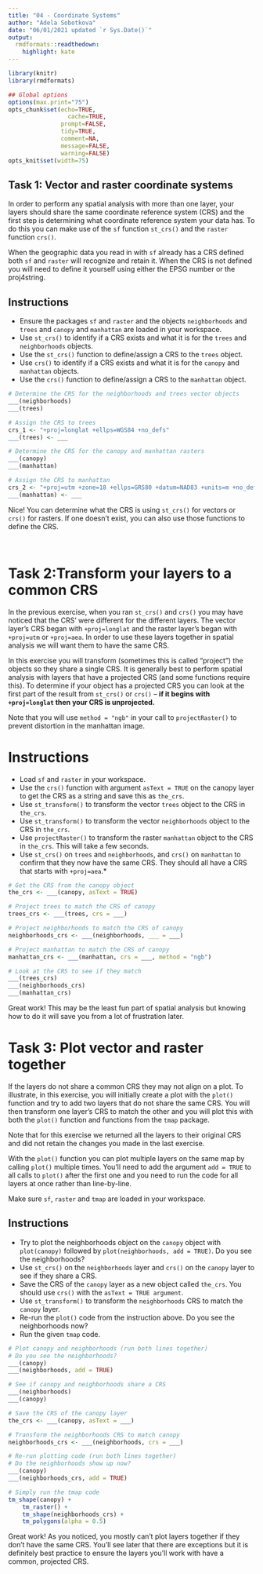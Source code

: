 ```yaml
---
title: "04 - Coordinate Systems"
author: "Adela Sobotkova"
date: "06/01/2021 updated `r Sys.Date()`"
output:
  rmdformats::readthedown:
    highlight: kate
---
```


```r
library(knitr)
library(rmdformats)

## Global options
options(max.print="75")
opts_chunk$set(echo=TRUE,
	             cache=TRUE,
               prompt=FALSE,
               tidy=TRUE,
               comment=NA,
               message=FALSE,
               warning=FALSE)
opts_knit$set(width=75)
```

## Task 1: Vector and raster coordinate systems
In order to perform any spatial analysis with more than one layer, your layers should share the same coordinate reference system (CRS) and the first step is determining what coordinate reference system your data has. To do this you can make use of the `sf` function `st_crs()` and the `raster` function `crs()`.

When the geographic data you read in with `sf` already has a CRS defined both `sf` and `raster` will recognize and retain it. When the CRS is not defined you will need to define it yourself using either the EPSG number or the proj4string.

## Instructions

* Ensure the packages `sf` and `raster` and the objects `neighborhoods` and `trees` and `canopy` and `manhattan` are loaded in your workspace.
* Use `st_crs()` to identify if a CRS exists and what it is for the `trees` and `neighborhoods` objects.
* Use the `st_crs()` function to define/assign a CRS to the `trees` object.
* Use `crs()` to identify if a CRS exists and what it is for the `canopy` and `manhattan` objects.
* Use the `crs()` function to define/assign a CRS to the `manhattan` object.

```r
# Determine the CRS for the neighborhoods and trees vector objects
___(neighborhoods)
___(trees)

# Assign the CRS to trees
crs_1 <- "+proj=longlat +ellps=WGS84 +no_defs"
___(trees) <- ___

# Determine the CRS for the canopy and manhattan rasters
___(canopy)
___(manhattan)

# Assign the CRS to manhattan
crs_2 <- "+proj=utm +zone=18 +ellps=GRS80 +datum=NAD83 +units=m +no_defs"
___(manhattan) <- ___

```

Nice! You can determine what the CRS is using `st_crs()` for vectors or `crs()` for rasters. If one doesn't exist, you can also use those functions to define the CRS.

<br>

# Task 2:Transform your layers to a common CRS
In the previous exercise, when you ran `st_crs()` and `crs()` you may have noticed that the CRS' were different for the different layers. The vector layer's CRS began with `+proj=longlat` and the raster layer's began with `+proj=utm` or `+proj=aea`. In order to use these layers together in spatial analysis we will want them to have the same CRS.

In this exercise you will transform (sometimes this is called "project") the objects so they share a single CRS. It is generally best to perform spatial analysis with layers that have a projected CRS (and some functions require this). To determine if your object has a projected CRS you can look at the first part of the result from `st_crs()` or `crs()` -- **if it begins with `+proj=longlat` then your CRS is unprojected.**

Note that you will use `method = "ngb"` in your call to `projectRaster()` to prevent distortion in the manhattan image.

# Instructions

* Load `sf` and `raster` in your workspace.
* Use the `crs()` function with argument `asText = TRUE` on the canopy layer to get the CRS as a string and save this as `the_crs`.
* Use `st_transform()` to transform the vector `trees` object to the CRS in `the_crs`.
* Use `st_transform()` to transform the vector `neighborhoods` object to the CRS in `the_crs`.
* Use `projectRaster()` to transform the raster `manhattan` object to the CRS in `the_crs`. This will take a few seconds.
* Use `st_crs()` on `trees` and `neighborhoods`, and `crs()` on `manhattan` to confirm that they now have the same CRS. They should all have a CRS that starts with `+proj=aea`.* 

```r
# Get the CRS from the canopy object
the_crs <- ___(canopy, asText = TRUE)

# Project trees to match the CRS of canopy
trees_crs <- ___(trees, crs = ___)

# Project neighborhoods to match the CRS of canopy
neighborhoods_crs <- ___(neighborhoods, ___ = ___)

# Project manhattan to match the CRS of canopy
manhattan_crs <- ___(manhattan, crs = ___, method = "ngb")

# Look at the CRS to see if they match
___(trees_crs)
___(neighborhoods_crs)
___(manhattan_crs)

```

Great work! This may be the least fun part of spatial analysis but knowing how to do it will save you from a lot of frustration later.

# Task 3: Plot vector and raster together
If the layers do not share a common CRS they may not align on a plot. To illustrate, in this exercise, you will initially create a plot with the `plot()` function and try to add two layers that do not share the same CRS. You will then transform one layer's CRS to match the other and you will plot this with both the `plot()` function and functions from the `tmap` package.

Note that for this exercise we returned all the layers to their original CRS and did not retain the changes you made in the last exercise.

With the `plot()` function you can plot multiple layers on the same map by calling `plot()` multiple times. You'll need to add the argument `add = TRUE` to all calls to `plot()` after the first one and you need to run the code for all layers at once rather than line-by-line.

Make sure `sf`, `raster` and `tmap` are loaded in your workspace.

## Instructions

* Try to plot the neighborhoods object on the `canopy` object with `plot(canopy)` followed by `plot(neighborhoods, add = TRUE)`. Do you see the neighborhoods?
* Use `st_crs()` on the `neighborhoods` layer and `crs()` on the `canopy` layer to see if they share a CRS.
* Save the CRS of the `canopy` layer as a new object called `the_crs`. You should use `crs()` with the `asText = TRUE argument`.
* Use `st_transform()` to transform the `neighborhoods` CRS to match the `canopy` layer.
* Re-run the `plot()` code from the instruction above. Do you see the neighborhoods now?
* Run the given `tmap` code.

```r
# Plot canopy and neighborhoods (run both lines together)
# Do you see the neighborhoods?
___(canopy)
___(neighborhoods, add = TRUE)

# See if canopy and neighborhoods share a CRS
___(neighborhoods)
___(canopy)

# Save the CRS of the canopy layer
the_crs <- ___(canopy, asText = ___)

# Transform the neighborhoods CRS to match canopy
neighborhoods_crs <- ___(neighborhoods, crs = ___)

# Re-run plotting code (run both lines together)
# Do the neighborhoods show up now?
___(canopy)
___(neighborhoods_crs, add = TRUE)

# Simply run the tmap code
tm_shape(canopy) + 
    tm_raster() + 
    tm_shape(neighborhoods_crs) + 
    tm_polygons(alpha = 0.5)
```

Great work! As you noticed, you mostly can't plot layers together if they don't have the same CRS. You'll see later that there are exceptions but it is definitely best practice to ensure the layers you'll work with have a common, projected CRS.